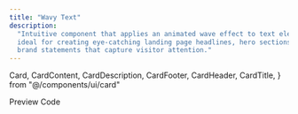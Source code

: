 ```yaml
---
title: "Wavy Text"
description:
  "Intuitive component that applies an animated wave effect to text elements,
  ideal for creating eye-catching landing page headlines, hero sections, and
  brand statements that capture visitor attention."
---
```




  Card,
  CardContent,
  CardDescription,
  CardFooter,
  CardHeader,
  CardTitle,
} from "@/components/ui/card"

<Tabs defaultValue="preview" className="mt-8">
  <TabsList>
    <TabsTrigger value="preview" className="w-32">
      Preview
    </TabsTrigger>
    <TabsTrigger value="source" className="w-32">
      Code
    </TabsTrigger>
  </TabsList>
  <TabsContent value="preview" className="pt-2">
    <ComponentPreview>
      <WavyText />
    </ComponentPreview>
  </TabsContent>
  <TabsContent value="source">
    <ComponentSource source="wavy-text.tsx" />
  </TabsContent>
</Tabs>
